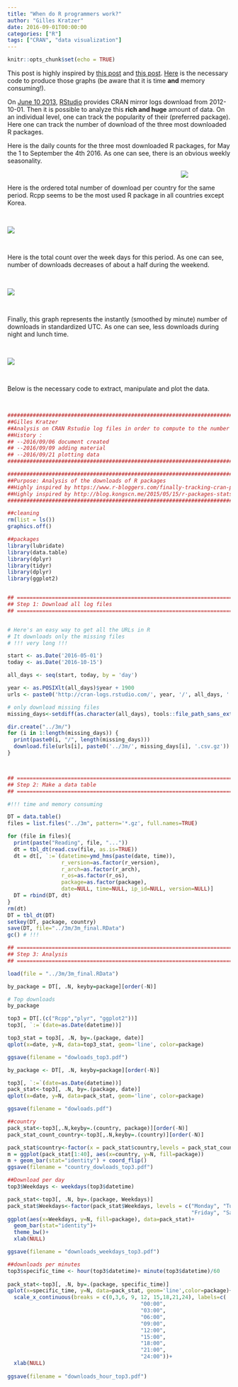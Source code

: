```yaml
---
title: "When do R programmers work?"
author: "Gilles Kratzer"
date: 2016-09-01T00:00:00
categories: ["R"]
tags: ["CRAN", "data visualization"]
---
```


```r
knitr::opts_chunk$set(echo = TRUE)
```
<a id="IDdownload"></a>

This post is highly inspired by [this post](https://www.r-bloggers.com/finally-tracking-cran-packages-downloads/) and [this post](http://blog.kongscn.me/2015/05/15/r-packages-stats.html). [Here](#my_chunk) is the necessary code to produce those graphs (be aware that it is time **and** memory consuming!).

On [June 10 2013](https://blog.rstudio.org/2013/06/10/rstudio-cran-mirror/), [RStudio](https://www.rstudio.com/) provides CRAN mirror logs download from 2012-10-01. Then it is possible to analyze this **rich and huge** amount of data. On an individual level, one can track the popularity of their (preferred package). Here one can track the number of download of the three most downloaded R packages.

Here is the daily counts for the three most downloaded R packages, for May the 1 to September the 4th 2016. As one can see, there is an obvious weekly seasonality.

<div style="width:800px; height=600px">
<center>![](/img/images/dowloads_top3.png)</center>
</div>


Here is the ordered total number of download per country for the same period. Rcpp seems to be the most used R package in all countries except Korea. 

\ 

<div style="width:800px; height=600px">
![](/img/images/country_dowloads_top3.png)
</div>

\ 

Here is the total count over the week days for this period. As one can see, number of downloads decreases of about a half during the weekend.

\ 

![](/img/images/downloads_weekdays_top3.png)

\ 

Finally, this graph represents the instantly (smoothed by minute) number of downloads in standardized UTC. As one can see, less downloads during night and lunch time. 

\ 

![](/img/images/downloads_hour_top3.png)

\ 

Below is the necessary code to extract, manipulate and plot the data. 


\ 
<a id="my_chunk"></a>

```r

###########################################################################
##Gilles Kratzer
##Analysis on CRAN Rstudio log files in order to compute to the number of downloads
##History :
## --2016/09/06 document created
## --2016/09/09 adding material
## --2016/09/21 plotting data
###########################################################################

###########################################################################
##Purpose: Analysis of the downloads of R packages
##Highly inspired by https://www.r-bloggers.com/finally-tracking-cran-packages-downloads/
##Highly inspired by http://blog.kongscn.me/2015/05/15/r-packages-stats.html
###########################################################################

##cleaning
rm(list = ls())
graphics.off()

##packages
library(lubridate)
library(data.table)
library(dplyr)
library(tidyr)
library(dplyr)
library(ggplot2)


## ======================================================================
## Step 1: Download all log files
## ======================================================================


# Here's an easy way to get all the URLs in R
# It downloads only the missing files
# !!! very long !!!

start <- as.Date('2016-05-01')
today <- as.Date('2016-10-15')

all_days <- seq(start, today, by = 'day')

year <- as.POSIXlt(all_days)$year + 1900
urls <- paste0('http://cran-logs.rstudio.com/', year, '/', all_days, '.csv.gz')

# only download missing files
missing_days<-setdiff(as.character(all_days), tools::file_path_sans_ext(dir("../3m/"), TRUE))

dir.create("../3m/")
for (i in 1:length(missing_days)) {
  print(paste0(i, "/", length(missing_days)))
  download.file(urls[i], paste0('../3m/', missing_days[i], '.csv.gz'))
}



## ======================================================================
## Step 2: Make a data table
## ======================================================================

#!!! time and memory consuming

DT = data.table()
files = list.files("../3m", pattern='*.gz', full.names=TRUE)

for (file in files){
  print(paste("Reading", file, "..."))
  dt = tbl_dt(read.csv(file, as.is=TRUE))
  dt = dt[, `:=`(datetime=ymd_hms(paste(date, time)),
                 r_version=as.factor(r_version),
                 r_arch=as.factor(r_arch),
                 r_os=as.factor(r_os),
                 package=as.factor(package),
                 date=NULL, time=NULL, ip_id=NULL, version=NULL)]
  DT = rbind(DT, dt)
}
rm(dt)
DT = tbl_dt(DT)
setkey(DT, package, country)
save(DT, file="../3m/3m_final.RData")
gc() # !!!

## ======================================================================
## Step 3: Analysis 
## ======================================================================

load(file = "../3m/3m_final.RData")

by_package = DT[, .N, keyby=package][order(-N)]

# Top downloads
by_package

top3 = DT[.(c("Rcpp","plyr", "ggplot2"))]
top3[, `:=`(date=as.Date(datetime))]

top3_stat = top3[, .N, by=.(package, date)]
qplot(x=date, y=N, data=top3_stat, geom='line', color=package)

ggsave(filename = "dowloads_top3.pdf")

by_package <- DT[, .N, keyby=package][order(-N)]

top3[, `:=`(date=as.Date(datetime))]
pack_stat<-top3[, .N, by=.(package, date)]
qplot(x=date, y=N, data=pack_stat, geom='line', color=package)

ggsave(filename = "dowloads.pdf")

##country
pack_stat<-top3[,.N,keyby=.(country, package)][order(-N)]
pack_stat_count_country<-top3[,.N,keyby=.(country)][order(-N)]

pack_stat$country<-factor(x = pack_stat$country,levels = pack_stat_count_country$country)
m = ggplot(pack_stat[1:40], aes(x=country, y=N, fill=package))
m + geom_bar(stat="identity") + coord_flip()
ggsave(filename = "country_dowloads_top3.pdf")

##Download per day
top3$Weekdays <- weekdays(top3$datetime)

pack_stat<-top3[, .N, by=.(package, Weekdays)]
pack_stat$Weekdays<-factor(pack_stat$Weekdays, levels = c("Monday", "Tuesday", "Wednesday", "Thursday", 
                                                          "Friday", "Saturday","Sunday"))
ggplot(aes(x=Weekdays, y=N, fill=package), data=pack_stat)+
  geom_bar(stat="identity")+
  theme_bw()+
  xlab(NULL)

ggsave(filename = "downloads_weekdays_top3.pdf")

##downloads per minutes 
top3$specific_time <- hour(top3$datetime)+ minute(top3$datetime)/60
  
pack_stat<-top3[, .N, by=.(package, specific_time)]
qplot(x=specific_time, y=N, data=pack_stat, geom='line',color=package)+
  scale_x_continuous(breaks = c(0,3,6, 9, 12, 15,18,21,24), labels=c(
                                          "00:00",
                                          "03:00",
                                          "06:00",
                                          "09:00",
                                          "12:00",
                                          "15:00",
                                          "18:00",
                                          "21:00",
                                          "24:00"))+
  xlab(NULL)
  
ggsave(filename = "downloads_hour_top3.pdf")
```
